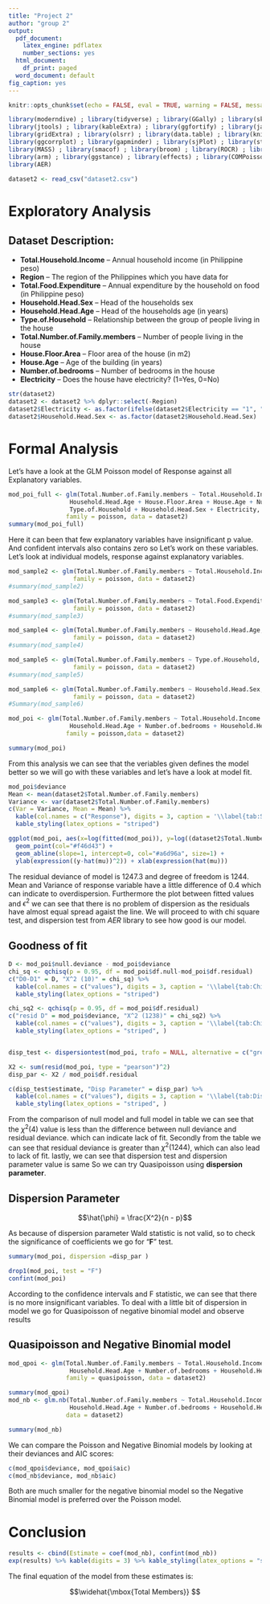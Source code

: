 ```yaml
---
title: "Project 2"
author: "group 2"
output:
  pdf_document:
    latex_engine: pdflatex
    number_sections: yes
  html_document:
    df_print: paged
  word_document: default
fig_caption: yes
---
```


```r
knitr::opts_chunk$set(echo = FALSE, eval = TRUE, warning = FALSE, message = FALSE, comment = NA)
```

```r
library(moderndive) ; library(tidyverse) ; library(GGally) ; library(skimr) ; library(plotly)
library(jtools) ; library(kableExtra) ; library(ggfortify) ; library(janitor) ; library(infer)
library(gridExtra) ; library(olsrr) ; library(data.table) ; library(knitr) ; library(corrplot)
library(ggcorrplot) ; library(gapminder) ; library(sjPlot) ; library(stats) ; library(jtools)
library(MASS) ; library(smacof) ; library(broom) ; library(ROCR) ; library(nnet)
library(arm) ; library(ggstance) ; library(effects) ; library(COMPoissonReg) ; library(Rcpp)
library(AER)
```

```r
dataset2 <- read_csv("dataset2.csv")
```

# Exploratory Analysis {#sec:exploratory_analysis}

## Dataset Description:

-   **Total.Household.Income** -- Annual household income (in Philippine peso)
-   **Region** -- The region of the Philippines which you have data for
-   **Total.Food.Expenditure** -- Annual expenditure by the household on food (in Philippine peso)
-   **Household.Head.Sex** -- Head of the households sex
-   **Household.Head.Age** -- Head of the households age (in years)
-   **Type.of.Household** -- Relationship between the group of people living in the house
-   **Total.Number.of.Family.members** -- Number of people living in the house
-   **House.Floor.Area** -- Floor area of the house (in m2)
-   **House.Age** -- Age of the building (in years)
-   **Number.of.bedrooms** -- Number of bedrooms in the house
-   **Electricity** -- Does the house have electricity? (1=Yes, 0=No)

```r
str(dataset2)
dataset2 <- dataset2 %>% dplyr::select(-Region)
dataset2$Electricity <- as.factor(ifelse(dataset2$Electricity == "1", "yes", "No"))
dataset2$Household.Head.Sex <- as.factor(dataset2$Household.Head.Sex)
```

# Formal Analysis

Let's have a look at the GLM Poisson model of Response against all Explanatory variables.

```r
mod_poi_full <- glm(Total.Number.of.Family.members ~ Total.Household.Income + Total.Food.Expenditure +
                 Household.Head.Age + House.Floor.Area + House.Age + Number.of.bedrooms +
                 Type.of.Household + Household.Head.Sex + Electricity,
                family = poisson, data = dataset2)
summary(mod_poi_full)

```
Here it can been that few explanatory variables have insignificant p value. And confident intervals also contains zero so Let's work on these variables. Let's look at individual models, response against explanatory variables.

```r
mod_sample2 <- glm(Total.Number.of.Family.members ~ Total.Household.Income,
                  family = poisson, data = dataset2)
#summary(mod_sample2)

mod_sample3 <- glm(Total.Number.of.Family.members ~ Total.Food.Expenditure,
                  family = poisson, data = dataset2)
#summary(mod_sample3)

mod_sample4 <- glm(Total.Number.of.Family.members ~ Household.Head.Age,
                  family = poisson, data = dataset2)
#summary(mod_sample4)

mod_sample5 <- glm(Total.Number.of.Family.members ~ Type.of.Household,
                  family = poisson, data = dataset2)
#summary(mod_sample5)

mod_sample6 <- glm(Total.Number.of.Family.members ~ Household.Head.Sex,
                  family = poisson, data = dataset2)
#Summary(mod_sample6)

mod_poi <- glm(Total.Number.of.Family.members ~ Total.Household.Income +
                 Household.Head.Age + Number.of.bedrooms + Household.Head.Sex,
                family = poisson,data = dataset2)

summary(mod_poi)
```

From this analysis we can see that the veriables given defines the model better so we will go with these variables and let's have a look at model fit.
```r
mod_poi$deviance
Mean <- mean(dataset2$Total.Number.of.Family.members)
Variance <- var(dataset2$Total.Number.of.Family.members)
c(Var = Variance, Mean = Mean) %>% 
  kable(col.names = c("Response"), digits = 3, caption = '\\label{tab:Stats} Mean and Variance of Response variable') %>% 
  kable_styling(latex_options = "striped")
```

```r
ggplot(mod_poi, aes(x=log(fitted(mod_poi)), y=log((dataset2$Total.Number.of.Family.members-fitted(mod_poi))^2)))+
  geom_point(col="#f46d43") +
  geom_abline(slope=1, intercept=0, col="#a6d96a", size=1) +
  ylab(expression((y-hat(mu))^2)) + xlab(expression(hat(mu)))
```

The residual deviance of model is 1247.3 and degree of freedom is 1244. Mean and Variance of response variable have a little difference of 0.4 which can indicate to overdispersion. Furthermore the plot between fitted values and $\epsilon^2$ we can see that there is no problem of dispersion as the residuals have almost equal spread agaist the line. We will proceed to with chi square test, and dispersion test from *AER* library to see how good is our model.

## Goodness of fit

```r
D <- mod_poi$null.deviance - mod_poi$deviance
chi_sq <- qchisq(p = 0.95, df = mod_poi$df.null-mod_poi$df.residual)
c("D0-D1" = D, "X^2 (10)" = chi_sq) %>% 
  kable(col.names = c("values"), digits = 3, caption = '\\label{tab:Chi_sq test 1} Chi Square Test: Null Model vs Complete Model') %>% 
  kable_styling(latex_options = "striped")

chi_sq2 <- qchisq(p = 0.95, df = mod_poi$df.residual)
c("resid D" = mod_poi$deviance, "X^2 (1238)" = chi_sq2) %>%
  kable(col.names = c("values"), digits = 3, caption = '\\label{tab:Chi_sq test 2} Chi Square Test: Residual Deviance') %>%
  kable_styling(latex_options = "striped", )


disp_test <- dispersiontest(mod_poi, trafo = NULL, alternative = c("greater", "two.sided", "less"))

X2 <- sum(resid(mod_poi, type = "pearson")^2)
disp_par <- X2 / mod_poi$df.residual

c(disp_test$estimate, "Disp Parameter" = disp_par) %>%
  kable(col.names = c("values"), digits = 3, caption = '\\label{tab:Dispersion} Dispersion') %>%
  kable_styling(latex_options = "striped", )
```

From the comparison of null model and full model in table \ref{tab:Chi_sq test 1} we can see that the $\chi^2(4)$ value is less than the difference between null deviance and residual deviance. which can indicate lack of fit. Secondly from the table \ref{tab:Chi_sq test 2} we can see that residual deviance is greater than $\chi^2(1244)$, which can also lead to lack of fit. lastly, we can see that dispersion test and dispersion parameter value is same So we can try Quasipoisson using **dispersion parameter**.

## Dispersion Parameter

$$\hat{\phi} = \frac{X^2}{n - p}$$

As because of dispersion parameter Wald statistic is not valid, so to check the significance of coefficients we go for "**F**" test.

```r
summary(mod_poi, dispersion =disp_par )

drop1(mod_poi, test = "F")
confint(mod_poi)
```

According to the confidence intervals and F statistic, we can see that there is no more insignificant variables. To deal with a little bit of dispersion in model we go for Quasipoisson of negative binomial model and observe results

## Quasipoisson and Negative Binomial model

```r
mod_qpoi <- glm(Total.Number.of.Family.members ~ Total.Household.Income +
                 Household.Head.Age + Number.of.bedrooms + Household.Head.Sex,
                family = quasipoisson, data = dataset2)

summary(mod_qpoi)
mod_nb <- glm.nb(Total.Number.of.Family.members ~ Total.Household.Income +
                 Household.Head.Age + Number.of.bedrooms + Household.Head.Sex,
                data = dataset2)

summary(mod_nb)
```

We can compare the Poisson and Negative Binomial models by looking at their deviances and AIC scores:

```r
c(mod_qpoi$deviance, mod_qpoi$aic)
c(mod_nb$deviance, mod_nb$aic)
```

Both are much smaller for the negative binomial model so the Negative Binomial model is preferred over the Poisson model.


# Conclusion

```r
results <- cbind(Estimate = coef(mod_nb), confint(mod_nb))
exp(results) %>% kable(digits = 3) %>% kable_styling(latex_options = "striped")
```

The final equation of the model from these estimates is:

$$\widehat{\mbox{Total Members}} $$










